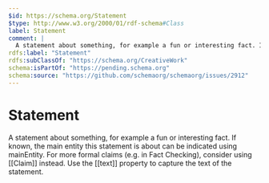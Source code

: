 ```yaml
---
$id: https://schema.org/Statement
$type: http://www.w3.org/2000/01/rdf-schema#Class
label: Statement
comment: |
  A statement about something, for example a fun or interesting fact. If known, the main entity this statement is about can be indicated using mainEntity. For more formal claims (e.g. in Fact Checking), consider using [[Claim]] instead. Use the [[text]] property to capture the text of the statement.
rdfs:label: "Statement"
rdfs:subClassOf: "https://schema.org/CreativeWork"
schema:isPartOf: "https://pending.schema.org"
schema:source: "https://github.com/schemaorg/schemaorg/issues/2912"
---
```


# Statement

A statement about something, for example a fun or interesting fact. If known, the main entity this statement is about can be indicated using mainEntity. For more formal claims (e.g. in Fact Checking), consider using [[Claim]] instead. Use the [[text]] property to capture the text of the statement.


